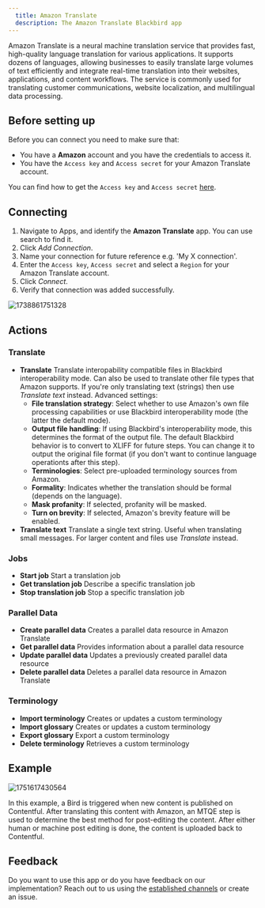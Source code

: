 ```yaml
---
  title: Amazon Translate
  description: The Amazon Translate Blackbird app
---
```


<LinkCard title="View on Github" target="_blank" href="https://github.com/bb-io/AmazonTranslate" icon="github" />

Amazon Translate is a neural machine translation service that provides fast,
high-quality language translation for various applications. It supports dozens
of languages, allowing businesses to easily translate large volumes of text
efficiently and integrate real-time translation into their websites,
applications, and content workflows. The service is commonly used for
translating customer communications, website localization, and multilingual data
processing.

## Before setting up

Before you can connect you need to make sure that:

- You have a **Amazon** account and you have the credentials to access it.
- You have the `Access key` and `Access secret` for your Amazon Translate
  account.

You can find how to get the `Access key` and `Access secret`
[here](https://support.promax.com/knowledge/amazon-s3).

## Connecting

1. Navigate to Apps, and identify the **Amazon Translate** app. You can use
   search to find it.
2. Click _Add Connection_.
3. Name your connection for future reference e.g. 'My X connection'.
4. Enter the `Access key`, `Access secret` and select a `Region` for your Amazon
   Translate account.
5. Click _Connect_.
6. Verify that connection was added successfully.

![1738861751328](https://raw.githubusercontent.com/bb-io/AmazonTranslate/main/image/README/1738861751328.png)

## Actions

### Translate

- **Translate** Translate interopability compatible files in Blackbird
  interoperability mode. Can also be used to translate other file types that
  Amazon supports. If you're only translating text (strings) then use _Translate
  text_ instead. Advanced settings:
  - **File translation strategy**: Select whether to use Amazon's own file
    processing capabilities or use Blackbird interoperability mode (the latter
    the default mode).
  - **Output file handling**: If using Blackbird's interoperability mode, this
    determines the format of the output file. The default Blackbird behavior is
    to convert to XLIFF for future steps. You can change it to output the
    original file format (if you don't want to continue language operationts
    after this step).
  - **Terminologies**: Select pre-uploaded terminology sources from Amazon.
  - **Formality**: Indicates whether the translation should be formal (depends
    on the language).
  - **Mask profanity**: If selected, profanity will be masked.
  - **Turn on brevity**: If selected, Amazon's brevity feature will be enabled.
- **Translate text** Translate a single text string. Useful when translating
  small messages. For larger content and files use _Translate_ instead.

### Jobs

- **Start job** Start a translation job
- **Get translation job** Describe a specific translation job
- **Stop translation job** Stop a specific translation job

### Parallel Data

- **Create parallel data** Creates a parallel data resource in Amazon Translate
- **Get parallel data** Provides information about a parallel data resource
- **Update parallel data** Updates a previously created parallel data resource
- **Delete parallel data** Deletes a parallel data resource in Amazon Translate

### Terminology

- **Import terminology** Creates or updates a custom terminology
- **Import glossary** Creates or updates a custom terminology
- **Export glossary** Export a custom terminology
- **Delete terminology** Retrieves a custom terminology

## Example

![1751617430564](https://raw.githubusercontent.com/bb-io/AmazonTranslate/main/image/README/1751617430564.png)

In this example, a Bird is triggered when new content is published on
Contentful. After translating this content with Amazon, an MTQE step is used to
determine the best method for post-editing the content. After either human or
machine post editing is done, the content is uploaded back to Contentful.

## Feedback

Do you want to use this app or do you have feedback on our implementation? Reach
out to us using the [established channels](https://www.blackbird.io/) or create
an issue.

